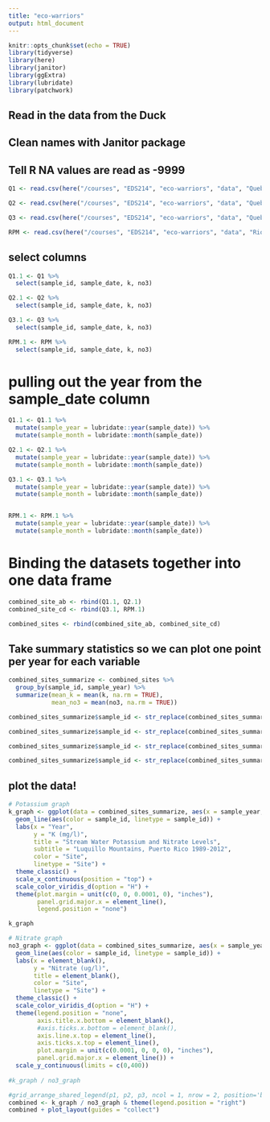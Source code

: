 ```yaml
---
title: "eco-warriors"
output: html_document
---
```


```r
knitr::opts_chunk$set(echo = TRUE)
library(tidyverse)
library(here)
library(janitor)
library(ggExtra)
library(lubridate)
library(patchwork)
```

## Read in the data from the Duck
## Clean names with Janitor package
## Tell R NA values are read as -9999

```r
Q1 <- read.csv(here("/courses", "EDS214", "eco-warriors", "data", "QuebradaCuenca1-Bisley.csv" ), na = "-9999") %>% clean_names() %>% mutate(sample_date = mdy(sample_date))

Q2 <- read.csv(here("/courses", "EDS214", "eco-warriors", "data", "QuebradaCuenca2-Bisley.csv"), na = "-9999") %>% clean_names() %>% mutate(sample_date = mdy_hm(sample_date))

Q3 <- read.csv(here("/courses", "EDS214", "eco-warriors", "data", "QuebradaCuenca3-Bisley.csv"), na = "-9999") %>% clean_names() %>% mutate(sample_date = mdy(sample_date))

RPM <- read.csv(here("/courses", "EDS214", "eco-warriors", "data", "RioMameyesPuenteRoto.csv"), na = "-9999") %>% clean_names() %>% mutate(sample_date = mdy(sample_date))

```
## select columns
```r

Q1.1 <- Q1 %>% 
  select(sample_id, sample_date, k, no3)

Q2.1 <- Q2 %>% 
  select(sample_id, sample_date, k, no3)

Q3.1 <- Q3 %>% 
  select(sample_id, sample_date, k, no3)

RPM.1 <- RPM %>% 
  select(sample_id, sample_date, k, no3)


```

# pulling out the year from the sample_date column
```r
Q1.1 <- Q1.1 %>%
  mutate(sample_year = lubridate::year(sample_date)) %>% 
  mutate(sample_month = lubridate::month(sample_date))

Q2.1 <- Q2.1 %>%
  mutate(sample_year = lubridate::year(sample_date)) %>% 
  mutate(sample_month = lubridate::month(sample_date))

Q3.1 <- Q3.1 %>%
  mutate(sample_year = lubridate::year(sample_date)) %>% 
  mutate(sample_month = lubridate::month(sample_date))


RPM.1 <- RPM.1 %>%
  mutate(sample_year = lubridate::year(sample_date)) %>% 
  mutate(sample_month = lubridate::month(sample_date))

```


# Binding the datasets together into one data frame

```r
combined_site_ab <- rbind(Q1.1, Q2.1)
combined_site_cd <- rbind(Q3.1, RPM.1)

combined_sites <- rbind(combined_site_ab, combined_site_cd)
```

## Take summary statistics so we can plot one point per year for each variable

```r
combined_sites_summarize <- combined_sites %>% 
  group_by(sample_id, sample_year) %>% 
  summarize(mean_k = mean(k, na.rm = TRUE),
            mean_no3 = mean(no3, na.rm = TRUE))

combined_sites_summarize$sample_id <- str_replace(combined_sites_summarize$sample_id, "MPR", "Puente Roto Mameyes")

combined_sites_summarize$sample_id <- str_replace(combined_sites_summarize$sample_id, "Q1", "Quebrada uno-Bisley")

combined_sites_summarize$sample_id <- str_replace(combined_sites_summarize$sample_id, "Q2", "Quebrada dos-Bisley")

combined_sites_summarize$sample_id <- str_replace(combined_sites_summarize$sample_id, "Q3", "Quebrada tres-Bisley")

```

## plot the data!

```r
# Potassium graph 
k_graph <- ggplot(data = combined_sites_summarize, aes(x = sample_year, y = mean_k)) +
  geom_line(aes(color = sample_id, linetype = sample_id)) +
  labs(x = "Year",
       y = "K (mg/l)",
       title = "Stream Water Potassium and Nitrate Levels",
       subtitle = "Luquillo Mountains, Puerto Rico 1989-2012",
       color = "Site",
       linetype = "Site") +
  theme_classic() + 
  scale_x_continuous(position = "top") +
  scale_color_viridis_d(option = "H") +
  theme(plot.margin = unit(c(0, 0, 0.0001, 0), "inches"),
        panel.grid.major.x = element_line(),
        legend.position = "none") 

k_graph

# Nitrate graph
no3_graph <- ggplot(data = combined_sites_summarize, aes(x = sample_year, y = mean_no3)) +
  geom_line(aes(color = sample_id, linetype = sample_id)) +
  labs(x = element_blank(),
       y = "Nitrate (ug/l)",
       title = element_blank(),
       color = "Site",
       linetype = "Site") +
  theme_classic() +
  scale_color_viridis_d(option = "H") +
  theme(legend.position = "none",
        axis.title.x.bottom = element_blank(),
        #axis.ticks.x.bottom = element_blank(),
        axis.line.x.top = element_line(),
        axis.ticks.x.top = element_line(),
        plot.margin = unit(c(0.0001, 0, 0, 0), "inches"),
        panel.grid.major.x = element_line()) +
  scale_y_continuous(limits = c(0,400)) 
  
#k_graph / no3_graph

#grid_arrange_shared_legend(p1, p2, p3, ncol = 1, nrow = 2, position='bottom')
combined <- k_graph / no3_graph & theme(legend.position = "right")
combined + plot_layout(guides = "collect")

```


